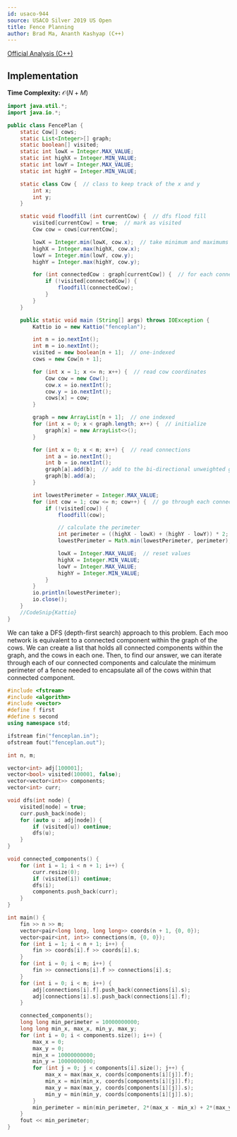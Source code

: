```yaml
---
id: usaco-944
source: USACO Silver 2019 US Open
title: Fence Planning
author: Brad Ma, Ananth Kashyap (C++)
---
```


[Official Analysis (C++)](http://www.usaco.org/current/data/sol_fenceplan_silver_open19.html)

## Implementation
**Time Complexity:** $\mathcal{O}(N + M)$

<LanguageSection>
  
<JavaSection>

```java
import java.util.*;
import java.io.*;

public class FencePlan {
	static Cow[] cows;
	static List<Integer>[] graph;
	static boolean[] visited;
	static int lowX = Integer.MAX_VALUE;
	static int highX = Integer.MIN_VALUE;
	static int lowY = Integer.MAX_VALUE;
	static int highY = Integer.MIN_VALUE;

	static class Cow {  // class to keep track of the x and y
		int x;
		int y;
	}

	static void floodfill (int currentCow) {  // dfs flood fill
		visited[currentCow] = true;  // mark as visited
		Cow cow = cows[currentCow];

		lowX = Integer.min(lowX, cow.x);  // take minimum and maximums
		highX = Integer.max(highX, cow.x);
		lowY = Integer.min(lowY, cow.y);
		highY = Integer.max(highY, cow.y);

		for (int connectedCow : graph[currentCow]) {  // for each connected cow
			if (!visited[connectedCow]) {
				floodfill(connectedCow);
			}
		}
	}

	public static void main (String[] args) throws IOException {
		Kattio io = new Kattio("fenceplan");

		int n = io.nextInt();
		int m = io.nextInt();
		visited = new boolean[n + 1];  // one-indexed
		cows = new Cow[n + 1];

		for (int x = 1; x <= n; x++) {  // read cow coordinates
			Cow cow = new Cow();
			cow.x = io.nextInt();
			cow.y = io.nextInt();
			cows[x] = cow;
		}

		graph = new ArrayList[n + 1];  // one indexed
		for (int x = 0; x < graph.length; x++) {  // initialize
			graph[x] = new ArrayList<>();
		}

		for (int x = 0; x < m; x++) {  // read connections
			int a = io.nextInt();
			int b = io.nextInt();
			graph[a].add(b);  // add to the bi-directional unweighted graph
			graph[b].add(a);
		}

		int lowestPerimeter = Integer.MAX_VALUE;
		for (int cow = 1; cow <= n; cow++) {  // go through each connected component
			if (!visited[cow]) {
				floodfill(cow);

				// calculate the perimeter
				int perimeter = ((highX - lowX) + (highY - lowY)) * 2; 
				lowestPerimeter = Math.min(lowestPerimeter, perimeter);  // track lowest

				lowX = Integer.MAX_VALUE;  // reset values
				highX = Integer.MIN_VALUE;
				lowY = Integer.MAX_VALUE;
				highY = Integer.MIN_VALUE;
			}
		}
		io.println(lowestPerimeter);
		io.close();
	}
	//CodeSnip{Kattio}
}
```
  
</JavaSection>

<CPPSection>

We can take a DFS (depth-first search) approach to this problem. Each moo network 
is equivalent to a connected component within the graph of the cows. We can 
create a list that holds all connected components within the graph, and the cows 
in each one. Then, to find our answer, we can iterate through each of our connected 
components and calculate the minimum perimeter of a fence needed to encapsulate 
all of the cows within that connected component. 

```cpp
#include <fstream>
#include <algorithm>
#include <vector>
#define f first
#define s second
using namespace std;

ifstream fin("fenceplan.in");
ofstream fout("fenceplan.out");

int n, m;

vector<int> adj[100001];
vector<bool> visited(100001, false);
vector<vector<int>> components;
vector<int> curr;

void dfs(int node) {
	visited[node] = true;
	curr.push_back(node);
	for (auto u : adj[node]) {
		if (visited[u]) continue;
		dfs(u);
	}
}

void connected_components() {
	for (int i = 1; i < n + 1; i++) {
		curr.resize(0);
		if (visited[i]) continue;
		dfs(i);
		components.push_back(curr);
	}
}

int main() {
	fin >> n >> m;
	vector<pair<long long, long long>> coords(n + 1, {0, 0});
	vector<pair<int, int>> connections(m, {0, 0});
	for (int i = 1; i < n + 1; i++) {
		fin >> coords[i].f >> coords[i].s;
	}
	for (int i = 0; i < m; i++) {
		fin >> connections[i].f >> connections[i].s;
	}
	for (int i = 0; i < m; i++) {
		adj[connections[i].f].push_back(connections[i].s);
		adj[connections[i].s].push_back(connections[i].f);
	}

	connected_components();
	long long min_perimeter = 10000000000;
	long long min_x, max_x, min_y, max_y;
	for (int i = 0; i < components.size(); i++) {
		max_x = 0;
		max_y = 0;
		min_x = 10000000000;
		min_y = 10000000000;
		for (int j = 0; j < components[i].size(); j++) {
			max_x = max(max_x, coords[components[i][j]].f);
			min_x = min(min_x, coords[components[i][j]].f);
			max_y = max(max_y, coords[components[i][j]].s);
			min_y = min(min_y, coords[components[i][j]].s);
		}
		min_perimeter = min(min_perimeter, 2*(max_x - min_x) + 2*(max_y - min_y));
	}	
	fout << min_perimeter;
}

```
</CPPSection>
  
</LanguageSection>
